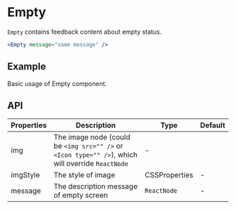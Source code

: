 # Empty

`Empty` contains feedback content about empty status.

```jsx
<Empty message="some message" />
```

## Example

Basic usage of Empty component.

<Demo src="../../components/empty/demo/Example.tsx" />

## API

Properties | Description | Type | Default
-----------|------------|------|--------
| img | The image node (could be `<img src="" />` or `<Icon type="" />`), which will override `ReactNode` | - |
| imgStyle | The style of image | CSSProperties | - |
| message | The description message of empty screen | `ReactNode` | - |
